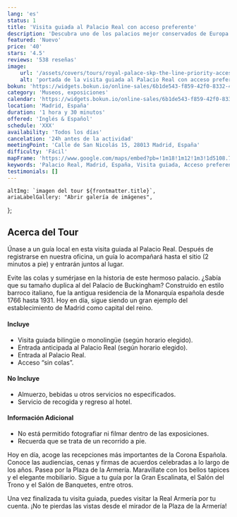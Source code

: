 ```yaml
---
lang: 'es'
status: 1
title: 'Visita guiada al Palacio Real con acceso preferente'
description: 'Descubra uno de los palacios mejor conservados de Europa.Omita las líneas para acceder a algunas de las mejores áreas del sitio con su guía local.'
featured: 'Nuevo'
price: '40'
stars: '4.5'
reviews: '538 reseñas'
image:
    url: '/assets/covers/tours/royal-palace-skp-the-line-priority-access.webp'
    alt: 'portada de la visita guiada al Palacio Real con acceso preferente'
bokun: 'https://widgets.bokun.io/online-sales/6b1de543-f859-42f0-8332-446d14d349f4/experience/846128?partialView=1'
category: 'Museos, exposiciones'
calendar: 'https://widgets.bokun.io/online-sales/6b1de543-f859-42f0-8332-446d14d349f4/experience-calendar/846128'
location: 'Madrid, España'
duration: '1 hora y 30 minutos'
offered: 'Inglés & Español'
schedule: 'XXX'
availability: 'Todos los días'
cancelation: '24h antes de la actividad'
meetingPoint: 'Calle de San Nicolás 15, 28013 Madrid, España'
difficulty: 'Fácil'
mapFrame: 'https://www.google.com/maps/embed?pb=!1m18!1m12!1m3!1d5108.731914717676!2d-3.716307571717333!3d40.41615699104534!2m3!1f0!2f0!3f0!3m2!1i1024!2i768!4f13.1!3m3!1m2!1s0xd42296fa427a647%3A0x4f757529951b6d8f!2sC.%20de%20San%20Nicol%C3%A1s%2C%2015%2C%20Centro%2C%2028013%20Madrid%2C%20Espa%C3%B1a!5e0!3m2!1ses-419!2smx!4v1709572112340!5m2!1ses-419!2smx'
keywords: 'Palacio Real, Madrid, España, Visita guiada, Acceso preferente'
testimonials: []
---
```




    altImg: `imagen del tour ${frontmatter.title}`,
    ariaLabelGallery: "Abrir galería de imágenes",
};

<SliderGallery 
    client:load 
    images={arrayImages} 
    accessibility={accessibility}
/>

<h2 class="text-3xl md:text-4xl font-extrabold mb-4 text-red-700"> Acerca del Tour </h2>
<p class="text-lg text-justify my-5"> Únase a un guía local en esta visita guiada al Palacio Real. Después de registrarse en nuestra oficina, 
un guía lo acompañará hasta el sitio (2 minutos a pie) y entrarán juntos al lugar.</p>

<p class="text-lg text-justify my-5"> Evite las colas y sumérjase en la historia de este hermoso palacio. ¿Sabía que su tamaño duplica al del 
Palacio de Buckingham? Construido en estilo barroco italiano, fue la antigua residencia de la Monarquía española desde 1766 hasta 1931. Hoy en 
día, sigue siendo un gran ejemplo del establecimiento de Madrid como capital del reino.</p>

<div class="flex flex-wrap gap-y-5 my-5">
    <div class="w-full md:w-1/2 md:pr-5">
        <h4 class="text-2xl font-bold mb-4 text-sky-800">Incluye</h4>
        <ul class="text-lg space-y-4">
            <li><i class="at-check-circle text-green-500"></i> Visita guiada bilingüe o monolingüe (según horario elegido).</li>
            <li><i class="at-check-circle text-green-500"></i> Entrada anticipada al Palacio Real (según horario elegido).</li>
            <li><i class="at-check-circle text-green-500"></i> Entrada al Palacio Real.</li>
            <li><i class="at-check-circle text-green-500"></i> Acceso “sin colas”.</li>
        </ul>
    </div>
    <div class="w-full md:w-1/2 md:pr-5">
        <h4 class="text-2xl font-bold mb-4 text-sky-800">No Incluye</h4>
        <ul class="text-lg space-y-4">
            <li><i class="at-xmark-circle text-red-500"></i> Almuerzo, bebidas u otros servicios no especificados.</li>
            <li><i class="at-xmark-circle text-red-500"></i> Servicio de recogida y regreso al hotel.</li>
        </ul>
    </div>
    <div class="w-full  md:pr-5">
        <h4 class="text-2xl font-bold mb-4 text-sky-800">Información Adicional</h4>
        <ul class="text-lg space-y-4">
            <li><i class="at-info-circle text-sky-500"></i> No está permitido fotografiar ni filmar dentro de las exposiciones.</li>
            <li><i class="at-info-circle text-sky-500"></i> Recuerda que se trata de un recorrido a pie. </li>
        </ul>
    </div>
</div>

<p class="text-lg text-justify my-5"> Hoy en día, acoge las recepciones más importantes de la Corona Española. Conoce las audiencias, 
cenas y firmas de acuerdos celebradas a lo largo de los años. Pasea por la Plaza de la Armería. Maravíllate con los bellos tapices y el 
elegante mobiliario. Sigue a tu guía por la Gran Escalinata, el Salón del Trono y el Salón de Banquetes, entre otros.</p>

<p class="text-lg text-justify my-5"> Una vez finalizada tu visita guiada, puedes visitar la Real Armería por tu cuenta. 
¡No te pierdas las vistas desde el mirador de la Plaza de la Armería!</p>